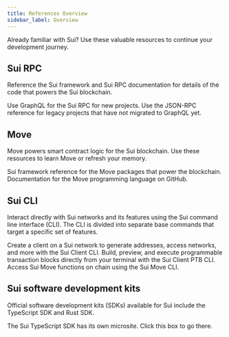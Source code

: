 ```yaml
---
title: References Overview
sidebar_label: Overview
---
```


Already familiar with Sui? Use these valuable resources to continue your development journey.

## Sui RPC

Reference the Sui framework and Sui RPC documentation for details of the code that powers the Sui blockchain. 

<Cards>

<Card title="GraphQL for Sui RPC" href="references/sui-graphql"/>
<Card title="JSON-RPC" href="references/sui-api">
Use GraphQL for the Sui RPC for new projects. Use the JSON-RPC reference for legacy projects that have not migrated to GraphQL yet.
</Card>
</Cards>

## Move

Move powers smart contract logic for the Sui blockchain. Use these resources to learn Move or refresh your memory.

<Cards>
<Card title="Sui framework" href="https://github.com/MystenLabs/sui/tree/main/crates/sui-framework/docs">
Sui framework reference for the Move packages that power the blockchain.
</Card>
<Card title="Move language" href="https://github.com/move-language/move/blob/main/language/documentation/book/src/introduction.md">
Documentation for the Move programming language on GitHub.
</Card>
</Cards>

## Sui CLI

Interact directly with Sui networks and its features using the Sui command line interface (CLI). The CLI is divided into separate base commands that target a specific set of features.

<Cards>
<Card title="Sui Client CLI" href="references/cli/client">
Create a client on a Sui network to generate addresses, access networks, and more with the Sui Client CLI.
</Card>
<Card title="Sui Client PTB CLI" href="references/cli/ptb">
Build, preview, and execute programmable transaction blocks directly from your terminal with the Sui Client PTB CLI.
</Card>
<Card title="Sui Move CLI" href="references/cli/move">
Access Sui Move functions on chain using the Sui Move CLI.
</Card>
</Cards>

## Sui software development kits

Official software development kits (SDKs) available for Sui include the TypeScript SDK and Rust SDK.

<Cards>
<Card title="Sui TypeScript SDK" href="https://sdk.mystenlabs.com/typescript">
The Sui TypeScript SDK has its own microsite. Click this box to go there.
</Card>
<Card title="Sui Rust SDK" href="references/rust-sdk"/>
</Cards>
